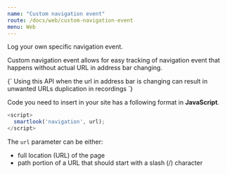 ```yaml
---
name: "Custom navigation event"
route: /docs/web/custom-navigation-event
menu: Web
---
```



<Title>Custom navigation event</Title>
<Subtitle>Log your own specific navigation event.</Subtitle>

Custom navigation event allows for easy tracking of navigation event that happens without actual URL in address bar changing.

<TextBlock kind="important">
{`
Using this API when the url in address bar is changing can result in unwanted URLs duplication in recordings
`}
</TextBlock>

Code you need to insert in your site has a following format in **JavaScript**.

```js
<script>
  smartlook('navigation', url);
</script>
```

The `url` parameter can be either:
- full location (URL) of the page
- path portion of a URL that should start with a slash (/) character
